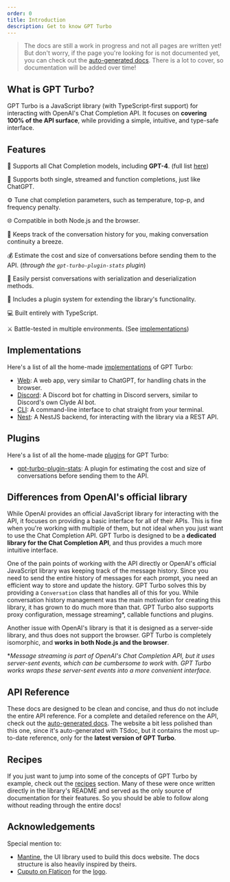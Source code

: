 ```yaml
---
order: 0
title: Introduction
description: Get to know GPT Turbo
---
```


> The docs are still a work in progress and not all pages are written yet!
> But don't worry, if the page you're looking for is not documented yet, you can check out the [auto-generated docs](https://maxijonson.github.io/gpt-turbo/).
> There is a lot to cover, so documentation will be added over time!

## What is GPT Turbo?

GPT Turbo is a JavaScript library (with TypeScript-first support) for interacting with OpenAI's Chat Completion API. 
It focuses on **covering 100% of the API surface**, while providing a simple, intuitive, and type-safe interface.

## Features

🤖 Supports all Chat Completion models, including **GPT-4**. (full list [here](https://platform.openai.com/docs/models/model-endpoint-compatibility))

💬 Supports both single, streamed and function completions, just like ChatGPT.

⚙ Tune chat completion parameters, such as temperature, top-p, and frequency penalty.

🌐 Compatible in both Node.js and the browser.

📜 Keeps track of the conversation history for you, making conversation continuity a breeze.

💰 Estimate the cost and size of conversations before sending them to the API. (*through the `gpt-turbo-plugin-stats` plugin*)

💾 Easily persist conversations with serialization and deserialization methods.

🔌 Includes a plugin system for extending the library's functionality.

💻 Built entirely with TypeScript.

⚔️ Battle-tested in multiple environments. (See [implementations](#implementations))

## Implementations

Here's a list of all the home-made [implementations](https://github.com/maxijonson/gpt-turbo/tree/develop/packages/implementations) of GPT Turbo:

- [Web](https://gpt-turbo-web.chintristan.io/): A web app, very similar to ChatGPT, for handling chats in the browser.
- [Discord](https://discord.com/invite/Aa77KCmwRx): A Discord bot for chatting in Discord servers, similar to Discord's own Clyde AI bot.
- [CLI](https://www.npmjs.com/package/gpt-turbo-cli): A command-line interface to chat straight from your terminal.
- [Nest](https://github.com/maxijonson/gpt-turbo/tree/develop/packages/implementations/nest): A NestJS backend, for interacting with the library via a REST API.

## Plugins

Here's a list of all the home-made [plugins](https://github.com/maxijonson/gpt-turbo/tree/develop/packages/plugins) for GPT Turbo:

- [gpt-turbo-plugin-stats](https://www.npmjs.com/package/gpt-turbo-plugin-stats): A plugin for estimating the cost and size of conversations before sending them to the API.

## Differences from OpenAI's official library

While OpenAI provides an official JavaScript library for interacting with the API, it focuses on providing a basic interface for all of their APIs. 
This is fine when you're working with multiple of them, but not ideal when you just want to use the Chat Completion API.
GPT Turbo is designed to be a **dedicated library for the Chat Completion API**, and thus provides a much more intuitive interface.

One of the pain points of working with the API directly or OpenAI's official JavaScript library was keeping track of the message history.
Since you need to send the entire history of messages for each prompt, you need an efficient way to store and update the history.
GPT Turbo solves this by providing a `Conversation` class that handles all of this for you.
While conversation history management was the main motivation for creating this library, it has grown to do much more than that.
GPT Turbo also supports proxy configuration, message streaming\*, callable functions and plugins.

Another issue with OpenAI's library is that it is designed as a server-side library, and thus does not support the browser.
GPT Turbo is completely isomorphic, and **works in both Node.js and the browser**.

\**Message streaming is part of OpenAI's Chat Completion API, but it uses server-sent events, which can be cumbersome to work with. 
GPT Turbo works wraps these server-sent events into a more convenient interface.*

## API Reference

These docs are designed to be clean and concise, and thus do not include the entire API reference.
For a complete and detailed reference on the API, check out the [auto-generated docs](https://maxijonson.github.io/gpt-turbo/).
The website a bit less polished than this one, since it's auto-generated with TSdoc, but it contains the most up-to-date reference, only for the **latest version of GPT Turbo**.

## Recipes

If you just want to jump into some of the concepts of GPT Turbo by example, check out the [recipes](/docs/recipes) section.
Many of these were once written directly in the library's README and served as the only source of documentation for their features.
So you should be able to follow along without reading through the entire docs!

## Acknowledgements

Special mention to:

- [Mantine](https://mantine.dev/), the UI library used to build this docs website. The docs structure is also heavily inspired by theirs.
- [Cuputo on Flaticon](https://www.flaticon.com/authors/cuputo) for the [logo](https://www.flaticon.com/free-icon/quick_5246195).